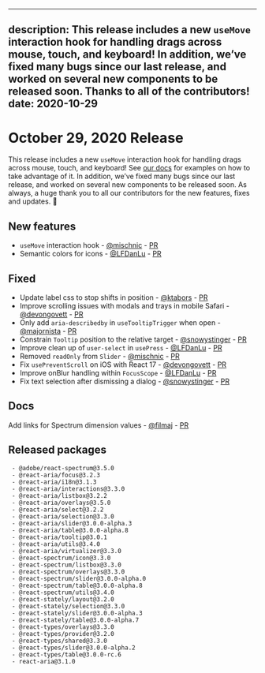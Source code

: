 <!-- Copyright 2020 Adobe. All rights reserved.
This file is licensed to you under the Apache License, Version 2.0 (the "License");
you may not use this file except in compliance with the License. You may obtain a copy
of the License at http://www.apache.org/licenses/LICENSE-2.0
Unless required by applicable law or agreed to in writing, software distributed under
the License is distributed on an "AS IS" BASIS, WITHOUT WARRANTIES OR REPRESENTATIONS
OF ANY KIND, either express or implied. See the License for the specific language
governing permissions and limitations under the License. -->


---
description: This release includes a new `useMove` interaction hook for handling drags across mouse, touch, and keyboard! In addition, we’ve fixed many bugs since our last release, and worked on several new components to be released soon. Thanks to all of the contributors!
date: 2020-10-29
---

# October 29, 2020 Release

This release includes a new `useMove` interaction hook for handling drags across mouse, touch, and keyboard! See [our docs](https://watheia.org/react-aria/useMove.html) for examples on how to take advantage of it. In addition, we’ve fixed many bugs since our last release, and worked on several new components to be released soon. As always, a huge thank you to all our contributors for the new features, fixes and updates. 🤩

## New features
- `useMove` interaction hook - [@mischnic](https://github.com/mischnic) - [PR](https://github.com/watheia/spectrum/pull/1106)
- Semantic colors for icons - [@LFDanLu](https://github.com/LFDanLu) -  [PR](https://github.com/watheia/spectrum/pull/1182)

## Fixed
- Update label css to stop shifts in position - [@ktabors](https://github.com/ktabors) - [PR](https://github.com/watheia/spectrum/pull/984)
- Improve scrolling issues with modals and trays in mobile Safari - [@devongovett](https://github.com/devongovett) - [PR](https://github.com/watheia/spectrum/pull/1105)
- Only add `aria-describedby` in `useTooltipTrigger` when open - [@majornista](https://github.com/majornista) - [PR](https://github.com/watheia/spectrum/pull/1150)
- Constrain `Tooltip` position to the relative target - [@snowystinger](https://github.com/snowystinger) - [PR](https://github.com/watheia/spectrum/pull/1127)
- Improve clean up of `user-select` in `usePress` - [@LFDanLu](https://github.com/LFDanLu) - [PR](https://github.com/watheia/spectrum/pull/1185)
- Removed `readOnly` from `Slider` - [@mischnic](https://github.com/mischnic) - [PR](https://github.com/watheia/spectrum/pull/1083)
- Fix `usePreventScroll` on iOS with React 17 - [@devongovett](https://github.com/devongovett) - [PR](https://github.com/watheia/spectrum/pull/1196)
- Improve onBlur handling within `FocusScope` - [@LFDanLu](https://github.com/LFDanLu) - [PR](https://github.com/watheia/spectrum/pull/1188)
- Fix text selection after dismissing a dialog - [@snowystinger](https://github.com/snowystinger) - [PR](https://github.com/watheia/spectrum/pull/1187)

## Docs

Add links for Spectrum dimension values - [@filmaj](https://github.com/filmaj) - [PR](https://github.com/watheia/spectrum/pull/1180)


## Released packages

```
 - @adobe/react-spectrum@3.5.0
 - @react-aria/focus@3.2.3
 - @react-aria/i18n@3.1.3
 - @react-aria/interactions@3.3.0
 - @react-aria/listbox@3.2.2
 - @react-aria/overlays@3.5.0
 - @react-aria/select@3.2.2
 - @react-aria/selection@3.3.0
 - @react-aria/slider@3.0.0-alpha.3
 - @react-aria/table@3.0.0-alpha.8
 - @react-aria/tooltip@3.0.1
 - @react-aria/utils@3.4.0
 - @react-aria/virtualizer@3.3.0
 - @react-spectrum/icon@3.3.0
 - @react-spectrum/listbox@3.3.0
 - @react-spectrum/overlays@3.3.0
 - @react-spectrum/slider@3.0.0-alpha.0
 - @react-spectrum/table@3.0.0-alpha.8
 - @react-spectrum/utils@3.4.0
 - @react-stately/layout@3.2.0
 - @react-stately/selection@3.3.0
 - @react-stately/slider@3.0.0-alpha.3
 - @react-stately/table@3.0.0-alpha.7
 - @react-types/overlays@3.3.0
 - @react-types/provider@3.2.0
 - @react-types/shared@3.3.0
 - @react-types/slider@3.0.0-alpha.2
 - @react-types/table@3.0.0-rc.6
 - react-aria@3.1.0
 ```
